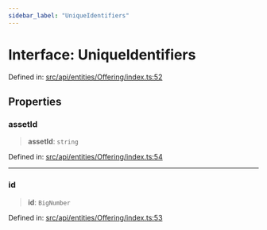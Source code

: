 ```yaml
---
sidebar_label: "UniqueIdentifiers"
---
```


# Interface: UniqueIdentifiers

Defined in: [src/api/entities/Offering/index.ts:52](https://github.com/PolymeshAssociation/polymesh-sdk/blob/bee6a2fe7a8ce5db42a6982e793782182cde2153/src/api/entities/Offering/index.ts#L52)

## Properties

### assetId

> **assetId**: `string`

Defined in: [src/api/entities/Offering/index.ts:54](https://github.com/PolymeshAssociation/polymesh-sdk/blob/bee6a2fe7a8ce5db42a6982e793782182cde2153/src/api/entities/Offering/index.ts#L54)

***

### id

> **id**: `BigNumber`

Defined in: [src/api/entities/Offering/index.ts:53](https://github.com/PolymeshAssociation/polymesh-sdk/blob/bee6a2fe7a8ce5db42a6982e793782182cde2153/src/api/entities/Offering/index.ts#L53)
